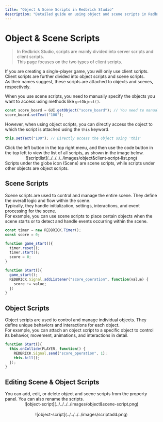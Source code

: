 ```yaml
---
title: "Object & Scene Scripts in Redbrick Studio"
description: "Detailed guide on using object and scene scripts in Redbrick Studio, including examples and best practices."
---
```


# Object & Scene Scripts

> In Redbrick Studio, scripts are mainly divided into server scripts and client scripts.  
> This page focuses on the two types of client scripts.

If you are creating a single-player game, you will only use client scripts.  
Client scripts are further divided into object scripts and scene scripts.  
As their names suggest, these scripts are attached to objects and scenes, respectively.

When you use scene scripts, you need to manually specify the objects you want to access using methods like `getObject()`.

```js showLineNumbers filename="Scene Script"
const score_board = GUI.getObject("score_board"); // You need to manually specify the object to access
score_board.setText("100");
```

However, when using object scripts, you can directly access the object to which the script is attached using the `this` keyword.

```js showLineNumbers copy {2} filename="Object Script for GUI Object score_board"
this.setText("100"); // Directly access the object using 'this'
```

<Callout type="info">
  Click the left button in the top right menu, and then use the code button in the top left to view the list of all scripts, as shown in the image below.
  <br/>
  <center>
    ![scriptlist](../../../../images/object&client-script-list.png)
  </center>
  Scripts under the globe icon (Scene) are scene scripts,  
  while scripts under other objects are object scripts.
</Callout>

## Scene Scripts

Scene scripts are used to control and manage the entire scene. They define the overall logic and flow within the scene.  
Typically, they handle initialization, settings, interactions, and event processing for the scene.  
For example, you can use scene scripts to place certain objects when the scene starts or to detect and handle events occurring within the scene.

```js copy showLineNumbers filename="EX_Scene_Script"
const timer = new REDBRICK.Timer();
const score = 0;

function game_start(){
  timer.reset();
  timer.start();
  score = 0;
}

function Start(){
  game_start();
  REDBRICK.Signal.addListener("score_operation", function(value) {
    score += value;
  })
}
```

## Object Scripts

Object scripts are used to control and manage individual objects. They define unique behaviors and interactions for each object.  
For example, you can attach an object script to a specific object to control its behavior, movement, animations, and interactions in detail.

```js showLineNumbers copy filename="EX_Object_Script"
function Start(){
  this.onCollide(PLAYER, function() {
    REDBRICK.Signal.send("score_operation", 1);
    this.kill();
  });
}
```
  
## Editing Scene & Object Scripts

<Callout type="info">
  You can add, edit, or delete object and scene scripts from the property panel. You can also rename the scripts.
  <br />
  <center>![object-script](../../../../images/object&scene-script.png)</center>
  <br/>
  <center>![object-script](../../../../images/scriptadd.png)</center>
</Callout>